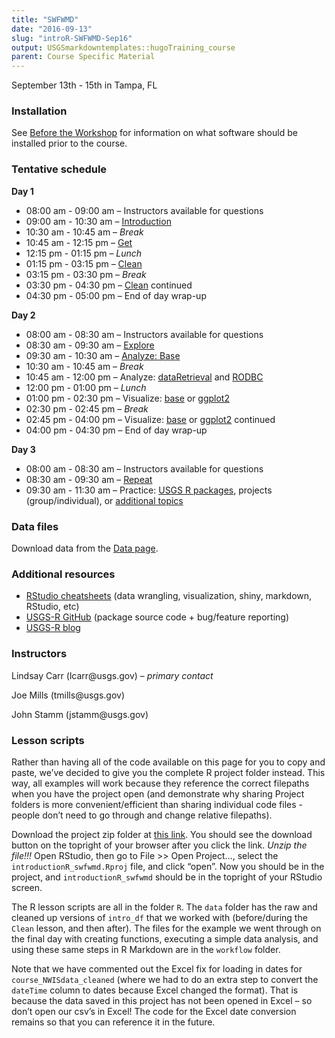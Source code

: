 ```yaml
---
title: "SWFWMD"
date: "2016-09-13"
slug: "introR-SWFWMD-Sep16"
output: USGSmarkdowntemplates::hugoTraining_course
parent: Course Specific Material
---
```


September 13th - 15th in Tampa, FL

### Installation
See [Before the Workshop](/intro-curriculum/Before) for information on what software should be installed prior to the course.

### Tentative schedule

**Day 1**

* 08:00 am - 09:00 am -- Instructors available for questions 
* 09:00 am - 10:30 am -- [Introduction](/intro-curriculum/Introduction) 
* 10:30 am - 10:45 am -- *Break*
* 10:45 am - 12:15 pm -- [Get](/intro-curriculum/Get)
* 12:15 pm - 01:15 pm -- *Lunch*
* 01:15 pm - 03:15 pm -- [Clean](/intro-curriculum/Clean)
* 03:15 pm - 03:30 pm -- *Break*
* 03:30 pm - 04:30 pm -- [Clean](/intro-curriculum/Clean) continued
* 04:30 pm - 05:00 pm -- End of day wrap-up

**Day 2**

* 08:00 am - 08:30 am -- Instructors available for questions
* 08:30 am - 09:30 am -- [Explore](/intro-curriculum/Explore)
* 09:30 am - 10:30 am -- [Analyze: Base](/intro-curriculum/Analyze)
* 10:30 am - 10:45 am -- *Break*
* 10:45 am - 12:00 pm -- Analyze: [dataRetrieval](https://owi.usgs.gov/R/dataRetrieval.html) and [RODBC](https://cran.r-project.org/web/packages/RODBC/RODBC.pdf)
* 12:00 pm - 01:00 pm -- *Lunch*
* 01:00 pm - 02:30 pm -- Visualize: [base](/intro-curriculum/Visualize/) or [ggplot2](/intro-curriculum/ggplot2/)
* 02:30 pm - 02:45 pm -- *Break*
* 02:45 pm - 04:00 pm -- Visualize: [base](/intro-curriculum/Visualize/) or [ggplot2](/intro-curriculum/ggplot2/) continued
* 04:00 pm - 04:30 pm -- End of day wrap-up

**Day 3**

* 08:00 am - 08:30 am -- Instructors available for questions
* 08:30 am - 09:30 am -- [Repeat](/intro-curriculum/Reproduce/)
* 09:30 am - 11:30 am -- Practice: [USGS R packages](/intro-curriculum/USGS/), projects (group/individual), or [additional topics](/intro-curriculum/Additional/)

### Data files
Download data from the [Data page](/intro-curriculum/data/). 

### Additional resources
* [RStudio cheatsheets](https://www.rstudio.com/resources/cheatsheets/) (data wrangling, visualization, shiny, markdown, RStudio, etc)
* [USGS-R GitHub](https://github.com/USGS-R) (package source code + bug/feature reporting)
* [USGS-R blog](https://owi.usgs.gov/blog/tags/r)

### Instructors
Lindsay Carr (lcarr@usgs.gov) -- *primary contact*

Joe Mills (tmills@usgs.gov)

John Stamm (jstamm@usgs.gov)

### Lesson scripts

Rather than having all of the code available on this page for you to copy and paste, we've decided to give you the complete R project folder instead. This way, all examples will work because they reference the correct filepaths when you have the project open (and demonstrate why sharing Project folders is more convenient/efficient than sharing individual code files - people don't need to go through and change relative filepaths).

Download the project zip folder at [this link](https://drive.google.com/open?id=0B54YFPSk4XN8cEM0VDdpNS1WcWc). You should see the download button on the topright of your browser after you click the link. *Unzip the file!!!* Open RStudio, then go to File >> Open Project..., select the `introductionR_swfwmd.Rproj` file, and click "open". Now you should be in the project, and `introductionR_swfwmd` should be in the topright of your RStudio screen. 

The R lesson scripts are all in the folder `R`. The `data` folder has the raw and cleaned up versions of `intro_df` that we worked with (before/during the `Clean` lesson, and then after). The files for the example we went through on the final day with creating functions, executing a simple data analysis, and using these same steps in R Markdown are in the `workflow` folder.

Note that we have commented out the Excel fix for loading in dates for `course_NWISdata_cleaned` (where we had to do an extra step to convert the `dateTime` column to dates because Excel changed the format). That is because the data saved in this project has not been opened in Excel -- so don't open our csv's in Excel! The code for the Excel date conversion remains so that you can reference it in the future.

